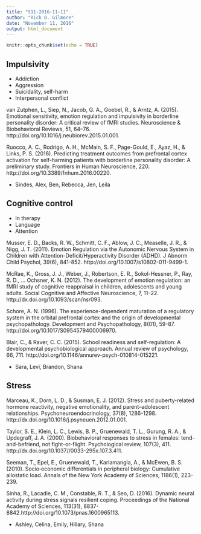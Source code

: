 ```yaml
---
title: "511-2016-11-11"
author: "Rick O. Gilmore"
date: "November 11, 2016"
output: html_document
---
```


```r
knitr::opts_chunk$set(echo = TRUE)
```

## Impulsivity

- Addiction
- Aggression
- Suicidality, self-harm
- Interpersonal conflict
    
van Zutphen, L., Siep, N., Jacob, G. A., Goebel, R., & Arntz, A. (2015). Emotional sensitivity, emotion regulation and impulsivity in borderline personality disorder: A critical review of fMRI studies. Neuroscience & Biobehavioral Reviews, 51, 64–76. http://doi.org/10.1016/j.neubiorev.2015.01.001.

Ruocco, A. C., Rodrigo, A. H., McMain, S. F., Page-Gould, E., Ayaz, H., & Links, P. S. (2016). Predicting treatment outcomes from prefrontal cortex activation for self-harming patients with borderline personality disorder: A preliminary study. Frontiers in Human Neuroscience, 220. http://doi.org/10.3389/fnhum.2016.00220.

- Sindes, Alex, Ben, Rebecca, Jen, Leila

## Cognitive control

- In therapy
- Language
- Attention

Musser, E. D., Backs, R. W., Schmitt, C. F., Ablow, J. C., Measelle, J. R., & Nigg, J. T. (2011). Emotion Regulation via the Autonomic Nervous System in Children with Attention-Deficit/Hyperactivity Disorder (ADHD). J Abnorm Child Psychol, 39(6), 841-852. http://doi.org/10.1007/s10802-011-9499-1.

McRae, K., Gross, J. J., Weber, J., Robertson, E. R., Sokol-Hessner, P., Ray, R. D., … Ochsner, K. N. (2012). The development of emotion regulation: an fMRI study of cognitive reappraisal in children, adolescents and young adults. Social Cognitive and Affective Neuroscience, 7, 11–22. http://dx.doi.org/10.1093/scan/nsr093.

Schore, A. N. (1996). The experience-dependent maturation of a regulatory system in the orbital prefrontal cortex and the origin of developmental psychopathology. Development and Psychopathology, 8(01), 59-87. http://doi.org/10.1017/S0954579400006970.

Blair, C., & Raver, C. C. (2015). School readiness and self-regulation: A developmental psychobiological approach. Annual review of psychology, 66, 711. http://doi.org/10.1146/annurev-psych-010814-015221.

- Sara, Levi, Brandon, Shana

## Stress

Marceau, K., Dorn, L. D., & Susman, E. J. (2012). Stress and puberty-related hormone reactivity, negative emotionality, and parent–adolescent relationships. Psychoneuroendocrinology, 37(8), 1286-1298. http://dx.doi.org/10.1016/j.psyneuen.2012.01.001.

Taylor, S. E., Klein, L. C., Lewis, B. P., Gruenewald, T. L., Gurung, R. A., & Updegraff, J. A. (2000). Biobehavioral responses to stress in females: tend-and-befriend, not fight-or-flight. Psychological review, 107(3), 411. http://dx.doi.org/10.1037//0033-295x.107.3.411.

Seeman, T., Epel, E., Gruenewald, T., Karlamangla, A., & McEwen, B. S. (2010). Socio‐economic differentials in peripheral biology: Cumulative allostatic load. Annals of the New York Academy of Sciences, 1186(1), 223-239.

Sinha, R., Lacadie, C. M., Constable, R. T., & Seo, D. (2016). Dynamic neural activity during stress signals resilient coping. Proceedings of the National Academy of Sciences, 113(31), 8837-8842.http://doi.org/10.1073/pnas.1600965113.

- Ashley, Celina, Emily, Hillary, Shana
